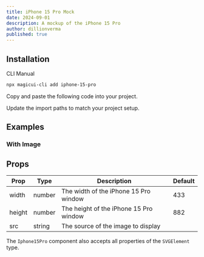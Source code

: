 ```yaml
---
title: iPhone 15 Pro Mock
date: 2024-09-01
description: A mockup of the iPhone 15 Pro
author: dillionverma
published: true
---
```


<ComponentPreview name="iphone-15-pro-demo" />

## Installation

<Tabs defaultValue="cli">

<TabsList>
  <TabsTrigger value="cli">CLI</TabsTrigger>
  <TabsTrigger value="manual">Manual</TabsTrigger>
</TabsList>
<TabsContent value="cli">

```bash
npx magicui-cli add iphone-15-pro
```

</TabsContent>

<TabsContent value="manual">

<Steps>

<Step>Copy and paste the following code into your project.</Step>

<ComponentSource name="iphone-15-pro" />

<Step>Update the import paths to match your project setup.</Step>

</Steps>

</TabsContent>

</Tabs>

## Examples

### With Image

<ComponentPreview name="iphone-15-pro-demo-2" />

## Props

| Prop   | Type   | Description                            | Default |
| ------ | ------ | -------------------------------------- | ------- |
| width  | number | The width of the iPhone 15 Pro window  | 433     |
| height | number | The height of the iPhone 15 Pro window | 882     |
| src    | string | The source of the image to display     |         |

The `Iphone15Pro` component also accepts all properties of the `SVGElement` type.

